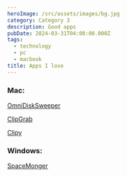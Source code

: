 ```yaml
---
heroImage: /src/assets/images/bg.jpg
category: Category 3
description: Good apps
pubDate: 2024-03-31T04:00:00.000Z
tags:
  - technology
  - pc
  - macbook
title: Apps I love
---
```


### Mac:

[OmniDiskSweeper](https://www.omnigroup.com/more "OmniDiskSweeper")

[ClipGrab](https://clipgrab.org/faqs/howto-download-youtube-video)

[Clipy](https://github.com/Clipy/Clipy)

### Windows:

[SpaceMonger](https://www.portablefreeware.com/index.php?id=150 "SpaceMonger")

